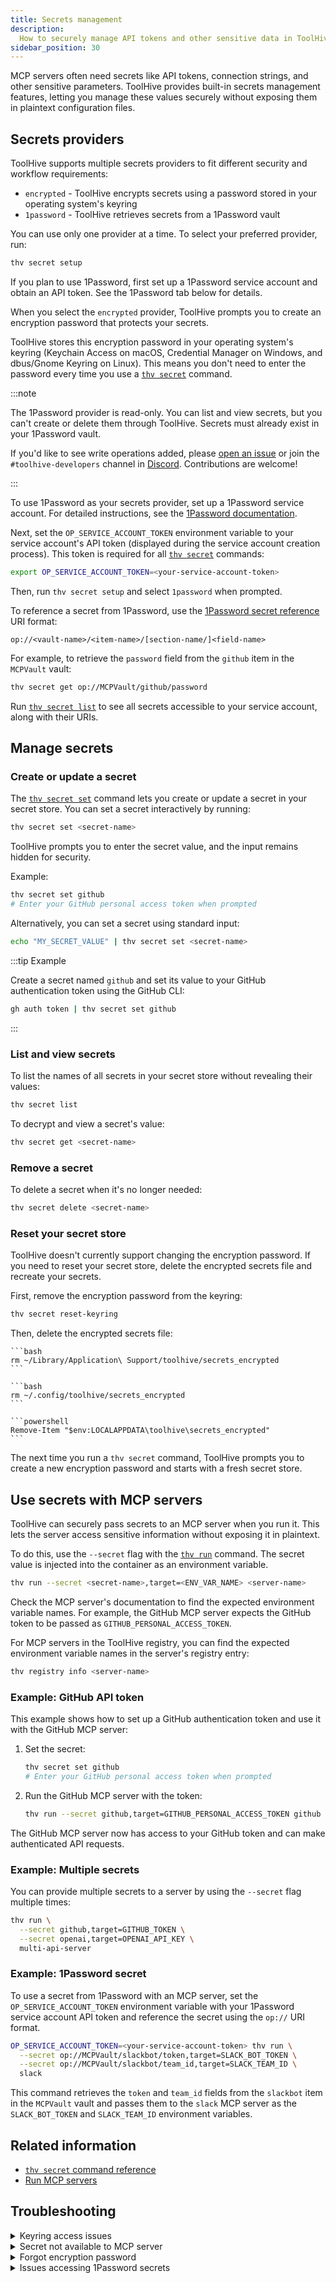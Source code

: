 ```yaml
---
title: Secrets management
description:
  How to securely manage API tokens and other sensitive data in ToolHive.
sidebar_position: 30
---
```



MCP servers often need secrets like API tokens, connection strings, and other
sensitive parameters. ToolHive provides built-in secrets management features,
letting you manage these values securely without exposing them in plaintext
configuration files.

## Secrets providers

ToolHive supports multiple secrets providers to fit different security and
workflow requirements:

- `encrypted` - ToolHive encrypts secrets using a password stored in your
  operating system's keyring
- `1password` - ToolHive retrieves secrets from a 1Password vault

You can use only one provider at a time. To select your preferred provider, run:

```bash
thv secret setup
```

If you plan to use 1Password, first set up a 1Password service account and
obtain an API token. See the 1Password tab below for details.

<Tabs groupId='secrets-provider'>
  <TabItem value='encrypted' label='Encrypted' default>

When you select the `encrypted` provider, ToolHive prompts you to create an
encryption password that protects your secrets.

ToolHive stores this encryption password in your operating system's keyring
(Keychain Access on macOS, Credential Manager on Windows, and dbus/Gnome Keyring
on Linux). This means you don't need to enter the password every time you use a
[`thv secret`](../reference/cli/thv_secret.md) command.

  </TabItem>
  <TabItem value='1password' label='1Password'>

:::note

The 1Password provider is read-only. You can list and view secrets, but you
can't create or delete them through ToolHive. Secrets must already exist in your
1Password vault.

If you'd like to see write operations added, please
[open an issue](https://github.com/stacklok/toolhive/issues) or join the
`#toolhive-developers` channel in [Discord](https://discord.gg/stacklok).
Contributions are welcome!

:::

To use 1Password as your secrets provider, set up a 1Password service account.
For detailed instructions, see the
[1Password documentation](https://developer.1password.com/docs/service-accounts/get-started#create-a-service-account).

Next, set the `OP_SERVICE_ACCOUNT_TOKEN` environment variable to your service
account's API token (displayed during the service account creation process).
This token is required for all [`thv secret`](../reference/cli/thv_secret.md)
commands:

```bash
export OP_SERVICE_ACCOUNT_TOKEN=<your-service-account-token>
```

Then, run `thv secret setup` and select `1password` when prompted.

To reference a secret from 1Password, use the
[1Password secret reference](https://developer.1password.com/docs/cli/secret-reference-syntax)
URI format:

```text
op://<vault-name>/<item-name>/[section-name/]<field-name>
```

For example, to retrieve the `password` field from the `github` item in the
`MCPVault` vault:

```bash
thv secret get op://MCPVault/github/password
```

Run [`thv secret list`](../reference/cli/thv_secret_list.md) to see all secrets
accessible to your service account, along with their URIs.

  </TabItem>
</Tabs>

## Manage secrets

### Create or update a secret

The [`thv secret set`](../reference/cli/thv_secret_set.md) command lets you
create or update a secret in your secret store. You can set a secret
interactively by running:

```bash
thv secret set <secret-name>
```

ToolHive prompts you to enter the secret value, and the input remains hidden for
security.

Example:

```bash
thv secret set github
# Enter your GitHub personal access token when prompted
```

Alternatively, you can set a secret using standard input:

```bash
echo "MY_SECRET_VALUE" | thv secret set <secret-name>
```

:::tip Example

Create a secret named `github` and set its value to your GitHub authentication
token using the GitHub CLI:

```bash
gh auth token | thv secret set github
```

:::

### List and view secrets

To list the names of all secrets in your secret store without revealing their
values:

```bash
thv secret list
```

To decrypt and view a secret's value:

```bash
thv secret get <secret-name>
```

### Remove a secret

To delete a secret when it's no longer needed:

```bash
thv secret delete <secret-name>
```

### Reset your secret store

ToolHive doesn't currently support changing the encryption password. If you need
to reset your secret store, delete the encrypted secrets file and recreate your
secrets.

First, remove the encryption password from the keyring:

```bash
thv secret reset-keyring
```

Then, delete the encrypted secrets file:

<Tabs groupId='os'>
  <TabItem value='macos' label='macOS' default>
   
    ```bash
    rm ~/Library/Application\ Support/toolhive/secrets_encrypted
    ```

  </TabItem>
  <TabItem value='linux' label='Linux'>

    ```bash
    rm ~/.config/toolhive/secrets_encrypted
    ```

  </TabItem>
  <TabItem value='windows' label='Windows'>

    ```powershell
    Remove-Item "$env:LOCALAPPDATA\toolhive\secrets_encrypted"
    ```

  </TabItem>
</Tabs>

The next time you run a `thv secret` command, ToolHive prompts you to create a
new encryption password and starts with a fresh secret store.

## Use secrets with MCP servers

ToolHive can securely pass secrets to an MCP server when you run it. This lets
the server access sensitive information without exposing it in plaintext.

To do this, use the `--secret` flag with the
[`thv run`](../reference/cli/thv_run.md) command. The secret value is injected
into the container as an environment variable.

```bash
thv run --secret <secret-name>,target=<ENV_VAR_NAME> <server-name>
```

Check the MCP server's documentation to find the expected environment variable
names. For example, the GitHub MCP server expects the GitHub token to be passed
as `GITHUB_PERSONAL_ACCESS_TOKEN`.

For MCP servers in the ToolHive registry, you can find the expected environment
variable names in the server's registry entry:

```bash
thv registry info <server-name>
```

### Example: GitHub API token

This example shows how to set up a GitHub authentication token and use it with
the GitHub MCP server:

1. Set the secret:

   ```bash
   thv secret set github
   # Enter your GitHub personal access token when prompted
   ```

2. Run the GitHub MCP server with the token:

   ```bash
   thv run --secret github,target=GITHUB_PERSONAL_ACCESS_TOKEN github
   ```

The GitHub MCP server now has access to your GitHub token and can make
authenticated API requests.

### Example: Multiple secrets

You can provide multiple secrets to a server by using the `--secret` flag
multiple times:

```bash
thv run \
  --secret github,target=GITHUB_TOKEN \
  --secret openai,target=OPENAI_API_KEY \
  multi-api-server
```

### Example: 1Password secret

To use a secret from 1Password with an MCP server, set the
`OP_SERVICE_ACCOUNT_TOKEN` environment variable with your 1Password service
account API token and reference the secret using the `op://` URI format.

```bash
OP_SERVICE_ACCOUNT_TOKEN=<your-service-account-token> thv run \
  --secret op://MCPVault/slackbot/token,target=SLACK_BOT_TOKEN \
  --secret op://MCPVault/slackbot/team_id,target=SLACK_TEAM_ID \
  slack
```

This command retrieves the `token` and `team_id` fields from the `slackbot` item
in the `MCPVault` vault and passes them to the `slack` MCP server as the
`SLACK_BOT_TOKEN` and `SLACK_TEAM_ID` environment variables.

## Related information

- [`thv secret` command reference](../reference/cli/thv_secret.md)
- [Run MCP servers](../guides-cli/run-mcp-servers.mdx)

## Troubleshooting

<details>
<summary>Keyring access issues</summary>

If you run into errors related to the system keyring:

1. Make sure your system's keyring service is running
2. Check that you have the necessary permissions
3. On some Linux systems, you might need to install additional packages:

   ```bash
   # For Debian/Ubuntu
   sudo apt-get install gnome-keyring

   # For Fedora/RHEL
   sudo dnf install gnome-keyring
   ```

</details>

<details>
<summary>Secret not available to MCP server</summary>

If your MCP server can't access a secret:

1. Verify the secret exists:

   ```bash
   thv secret list
   ```

2. Verify the secret value:

   ```bash
   thv secret get <secret-name>
   ```

3. Check that you're using the correct secret name and target environment
   variable. Inspect the MCP server's expected environment variables in the
   registry:

   ```bash
   thv registry info <server-name>
   ```

4. Inspect the server logs for any errors:

   ```bash
   thv logs <server-name>
   ```

</details>

<details>
<summary>Forgot encryption password</summary>

If the keyring entry is lost or corrupted and you forget your encryption
password, you won't be able to access your secrets. In this case, delete the
[encrypted secrets file](#reset-your-secret-store) and recreate your secrets.

</details>

<details>
<summary>Issues accessing 1Password secrets</summary>

If you can't access 1Password secrets:

1. Verify the `OP_SERVICE_ACCOUNT_TOKEN` environment variable is set:

   ```bash
   echo $OP_SERVICE_ACCOUNT_TOKEN
   ```

2. Check that the token is valid and has the necessary permissions to access the
   vault and item:

   ```bash
   thv secret list
   ```

3. Make sure the secret reference URI is correct and matches the vault, item,
   and field names in 1Password:

   ```bash
   thv secret get op://<vault-name>/<item-name>/[section-name/]<field-name>
   ```

</details>
